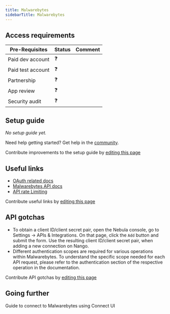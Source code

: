 ```yaml
---
title: Malwarebytes
sidebarTitle: Malwarebytes
---
```



<Overview />
<PreBuiltTooling />
<PreBuiltUseCases />

## Access requirements
| Pre-Requisites | Status | Comment|
| - | - | - |
| Paid dev account | ❓ |  |
| Paid test account | ❓ |  |
| Partnership | ❓ | |
| App review | ❓ |  |
| Security audit | ❓ | |


## Setup guide

_No setup guide yet._

<Tip>Need help getting started? Get help in the [community](https://nango.dev/slack).</Tip>

<Note>Contribute improvements to the setup guide by [editing this page](https://github.com/nangohq/nango/tree/master/docs/integrations/all/malwarebytes.mdx)</Note>


## Useful links

-   [OAuth related docs](https://api.malwarebytes.com/nebula/v1/docs#section/Authentication)
-   [Malwarebytes API docs](https://api.malwarebytes.com/nebula/v1/docs)
-   [API rate Limiting](https://api.malwarebytes.com/nebula/v1/docs#section/Introduction/Rate-Limiting)

<Note>Contribute useful links by [editing this page](https://github.com/nangohq/nango/tree/master/docs/integrations/all/malwarebytes.mdx)</Note>

## API gotchas
-   To obtain a client ID/client secret pair, open the Nebula console, go to Settings -> APIs & Integrations. On that page, click the `Add` button and submit the form. Use the resulting client ID/client secret pair, when adding a new connection on Nango.
-   Different authentication scopes are required for various operations within Malwarebytes. To understand the specific scope needed for each API request, please refer to the authentication section of the respective operation in the documentation.

<Note>Contribute API gotchas by [editing this page](https://github.com/nangohq/nango/tree/master/docs/integrations/all/malwarebytes.mdx)</Note>

## Going further

<Card title="Connect to Malwarebytes" icon="link" href="/integrations/all/malwarebytes/connect" horizontal>
  Guide to connect to Malwarebytes using Connect UI
</Card>
